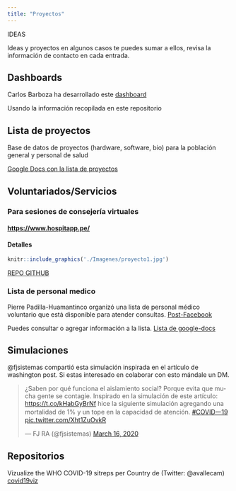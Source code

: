 ```yaml
---
title: "Proyectos"
---
```

IDEAS

Ideas y proyectos en algunos casos te puedes sumar a ellos, revisa la información de contacto en cada entrada. 

## Dashboards

Carlos Barboza ha desarrollado este [dashboard](https://app.powerbi.com/view?r=eyJrIjoiODY0OTY1ZjktNWMyOC00NWQ2LThlZWYtYWEwMDExZTAwNDc4IiwidCI6IjEwZWM3OTJjLTU4NzctNGU1ZS05OGE5LTFiMWQ3YTNjM2RlYiIsImMiOjR9)

Usando la información recopilada en este repositorio

## Lista de proyectos 

Base de datos de proyectos (hardware, software, bio) para la población general y personal de salud

[Google Docs con la lista de proyectos](https://docs.google.com/spreadsheets/d/1b6pNTaSLhot0tKwDuhXCh9glBSZZ7TR2QPnloMGLS-Q/edit#gid=1567877262)


## Voluntariados/Servicios

### Para sesiones de consejería virtuales 

#### [https://www.hospitapp.pe/](https://www.hospitapp.pe/)

#### Detalles 

```r
knitr::include_graphics('./Imagenes/proyecto1.jpg')
```

[REPO GITHUB](https://github.com/BenjiSantos/callme-for-covit19)

### Lista de personal medico

Pierre Padilla-Huamantinco organizó una lista de personal médico voluntario que está disponible para atender consultas.  [Post-Facebook](https://www.facebook.com/pierre.padilla/posts/10218763295786247?comment_id=10218775110481607&notif_id=1584453404437361&notif_t=mentions_comment)

Puedes consultar o agregar información a la lista.  [Lista de google-docs](https://docs.google.com/spreadsheets/d/1Ol06VJ6KD0GcRtjmWy_e58ZxY2yngEawJN9S8GW26Mw/edit?fbclid=IwAR2PS3VXDh2ZEcbzOArZWVD-3bpQdNyPoxt-kI3rAN_8k6BtrBIu7te0QK4#gid=0)


## Simulaciones

@fjsistemas compartió esta simulación inspirada en el artículo de washington post. Si estas interesado en colaborar con esto mándale un DM. 

<blockquote class="twitter-tweet"><p lang="es" dir="ltr">¿Saben por qué funciona el aislamiento social? Porque evita que mucha gente se contagie. Inspirado en la simulación de este artículo: <a href="https://t.co/kHabGyBrNf">https://t.co/kHabGyBrNf</a> hice la siguiente simulación agregando una mortalidad de 1% y un tope en la capacidad de atención. <a href="https://twitter.com/hashtag/COVID%E3%83%BC19?src=hash&amp;ref_src=twsrc%5Etfw">#COVIDー19</a> <a href="https://t.co/Xht1ZuOvkR">pic.twitter.com/Xht1ZuOvkR</a></p>&mdash; FJ RA (@fjsistemas) <a href="https://twitter.com/fjsistemas/status/1239390168848707585?ref_src=twsrc%5Etfw">March 16, 2020</a></blockquote> <script async src="https://platform.twitter.com/widgets.js" charset="utf-8"></script>

## Repositorios 

Vizualize the WHO COVID-19 sitreps per Country de (Twitter: @avallecam)
[covid19viz](https://github.com/avallecam/covid19viz)


